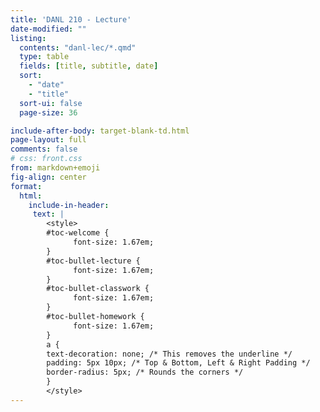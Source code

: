 ```yaml
---
title: 'DANL 210 - Lecture'
date-modified: ""
listing:
  contents: "danl-lec/*.qmd"
  type: table
  fields: [title, subtitle, date]
  sort: 
    - "date"
    - "title"
  sort-ui: false
  page-size: 36

include-after-body: target-blank-td.html
page-layout: full
comments: false
# css: front.css
from: markdown+emoji
fig-align: center
format: 
  html:
    include-in-header:
     text: |
        <style>
        #toc-welcome {
              font-size: 1.67em;
        }
        #toc-bullet-lecture {
              font-size: 1.67em;
        }
        #toc-bullet-classwork {
              font-size: 1.67em;
        }
        #toc-bullet-homework {
              font-size: 1.67em;
        }
        a {
        text-decoration: none; /* This removes the underline */
        padding: 5px 10px; /* Top & Bottom, Left & Right Padding */
        border-radius: 5px; /* Rounds the corners */
        }
        </style>
---
```

<style>
/* Apply to .title only when it does NOT also have .listing-title */
.title:not(.listing-title) {
    font-family: Optima, sans-serif;
    font-weight: bold;
    font-size: 2em;  /* adjust as needed */
}
</style>

